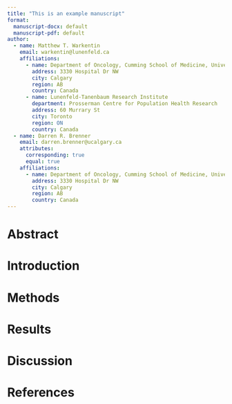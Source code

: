 ```yaml
---
title: "This is an example manuscript"
format: 
  manuscript-docx: default
  manuscript-pdf: default
author:
  - name: Matthew T. Warkentin
    email: warkentin@lunenfeld.ca
    affiliations:
      - name: Department of Oncology, Cumming School of Medicine, Univeristy of Calgary
        address: 3330 Hospital Dr NW
        city: Calgary
        region: AB
        country: Canada
      - name: Lunenfeld-Tanenbaum Research Institute
        department: Prosserman Centre for Population Health Research
        address: 60 Murrary St
        city: Toronto
        region: ON
        country: Canada
  - name: Darren R. Brenner
    email: darren.brenner@ucalgary.ca
    attributes:
      corresponding: true
      equal: true
    affiliations:
      - name: Department of Oncology, Cumming School of Medicine, Univeristy of Calgary
        address: 3330 Hospital Dr NW
        city: Calgary
        region: AB
        country: Canada
---
```


# Abstract

# Introduction

# Methods

# Results

# Discussion

# References {-}
